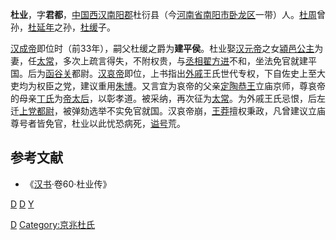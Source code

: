 '''杜业'''{{BD|？||1年|}}，字'''君都'''，[[中国|中国]][[西汉|西汉]][[南阳郡|南阳郡]]杜衍县（今[[河南省|河南省]][[南阳市|南阳市]][[卧龙区|卧龙区]]一带）人。[[杜周|杜周]]曾孙，[[杜延年|杜延年]]之孙，[[杜缓|杜缓]]子。

[[汉成帝|汉成帝]]即位时（前33年），嗣父杜缓之爵为'''建平侯'''。杜业娶[[汉元帝|汉元帝]]之女[[潁邑公主|潁邑公主]]为妻，任[[太常|太常]]，多次上疏言得失，不附权贵，与[[丞相|丞相]][[翟方进|翟方进]]不和，坐法免官就建平国。后为[[函谷关|函谷关]]都尉。[[汉哀帝|汉哀帝]]即位，上书指出[[外戚|外戚]]王氏世代专权，下自佐史上至大吏均为权臣之党，建议重用[[朱博|朱博]]。又言宜为哀帝的父亲[[劉康_(定陶王)|定陶恭王]]立庙京师，尊哀帝的母亲[[丁姬|丁氏]]为[[帝太后|帝太后]]，以彰孝道。被采纳，再次征为[[太常|太常]]。为外戚王氏忌恨，后左迁[[上党|上党]][[都尉|都尉]]，被弹劾选举不实免官就国。汉哀帝崩，[[王莽|王莽]]擅权秉政，凡曾建议立庙尊号者皆免官，杜业以此忧恐病死，[[谥号|谥号]]荒。
{{start box}}
{{s-before|[[杜緩|杜緩]]}}
{{s-title|[[西汉|西汉]]建平侯|前33年—1年}}
{{s-after|[[杜輔|杜輔]]}}
{{s-before|[[史習|史習]]}}
{{s-title|[[西汉|西汉]][[太常|太常]]|前20年—前13年}}
{{s-after|[[蕭尊|蕭尊]]}}
{{s-before|[[劉常|劉常]]}}
{{s-title|[[西汉|西汉]][[太常|太常]]|前3年—前1年}}
{{s-after|[[丙昌|丙昌]]}}
{{end box}}

==参考文献==
* 《[[汉书|汉书]]·卷60·杜业传》
[[Category:西漢公主配偶|D]]
[[分类:西汉列侯|D]]
[[分类:南阳人|D]]
[[分类:杜姓|Y]]
[[Category:京兆杜氏|Category:京兆杜氏]]